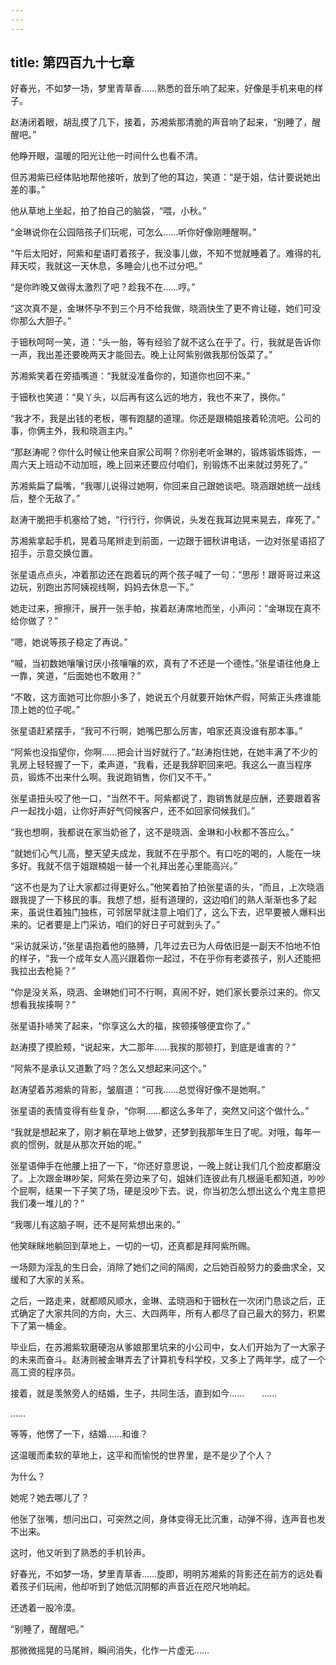 ```yaml
---
---
---
```

title: 第四百九十七章
---




好春光，不如梦一场，梦里青草香……熟悉的音乐响了起来，好像是手机来电的样子。

赵涛闭着眼，胡乱摸了几下，接着，苏湘紫那清脆的声音响了起来，“别睡了，醒醒吧。”

他睁开眼，温暖的阳光让他一时间什么也看不清。

但苏湘紫已经体贴地帮他接听，放到了他的耳边，笑道：“是于姐，估计要说她出差的事。”

他从草地上坐起，拍了拍自己的脑袋，“喂，小秋。”

“金琳说你在公园陪孩子们玩呢，可怎么……听你好像刚睡醒啊。”

“午后太阳好，阿紫和星语盯着孩子，我没事儿做，不知不觉就睡着了。难得的礼拜天哎，我就这一天休息，多睡会儿也不过分吧。”

“是你昨晚又做得太激烈了吧？趁我不在……哼。”

“这次真不是，金琳怀孕不到三个月不给我做，晓涵快生了更不肯让碰，她们可没你那么大胆子。”

于钿秋呵呵一笑，道：“头一胎，等有经验了就不这么在乎了。行，我就是告诉你一声，我出差还要晚两天才能回去。晚上让阿紫别做我那份饭菜了。”

苏湘紫笑着在旁插嘴道：“我就没准备你的，知道你也回不来。”

于钿秋也笑道：“臭丫头，以后再有这么远的地方，我也不来了，换你。”

“我才不，我是出钱的老板，哪有跑腿的道理。你还是跟楠姐接着轮流吧。公司的事，你俩主外，我和晓涵主内。”

“那赵涛呢？你什么时候让他来自家公司啊？你别老听金琳的，锻炼锻炼锻炼，一周六天上班动不动加班，晚上回来还要应付咱们，别锻炼不出来就过劳死了。”

苏湘紫扁了扁嘴，“我哪儿说得过她啊，你回来自己跟她谈吧。晓涵跟她统一战线后，整个无敌了。”

赵涛干脆把手机塞给了她，“行行行，你俩说，头发在我耳边晃来晃去，痒死了。”

苏湘紫拿起手机，晃着马尾辫走到前面，一边跟于钿秋讲电话，一边对张星语招了招手，示意交换位置。

张星语点点头，冲着那边还在跑着玩的两个孩子喊了一句：“思彤！跟哥哥过来这边玩，别跑出苏阿姨视线啊，妈妈去休息一下。”

她走过来，擦擦汗，展开一张手帕，挨着赵涛席地而坐，小声问：“金琳现在真不给你做了？”

“嗯，她说等孩子稳定了再说。”

“嘁，当初数她嚷嚷讨厌小孩嚷嚷的欢，真有了不还是一个德性。”张星语往他身上一靠，笑道，“后面她也不敢用？”

“不敢，这方面她可比你胆小多了，她说五个月就要开始休产假，阿紫正头疼谁能顶上她的位子呢。”

张星语赶紧摆手，“我可不行啊，她嘴巴那么厉害，咱家还真没谁有那本事。”

“阿紫也没指望你，你啊……把会计当好就行了。”赵涛抱住她，在她丰满了不少的乳房上轻轻握了一下，柔声道，“我看，还是我辞职回来吧。我这么一直当程序员，锻炼不出来什么啊。我说跑销售，你们又不干。”

张星语扭头咬了他一口，“当然不干。阿紫都说了，跑销售就是应酬，还要跟着客户一起找小姐，让你好声好气伺候客户，还不如回家伺候我们。”

“我也想啊，我都说在家当奶爸了，这不是晓涵、金琳和小秋都不答应么。”

“就她们心气儿高，整天望夫成龙，我就不在乎那个。有口吃的喝的，人能在一块多好。我就不信于姐跟楠姐一替一个礼拜出差心里能高兴。”

“这不也是为了让大家都过得更好么。”他笑着拍了拍张星语的头，“而且，上次晓涵跟我提了一下移民的事。我想了想，挺有道理的，这边咱们的熟人渐渐也多了起来，虽说住着独门独栋，可邻居早就注意上咱们了，这么下去，迟早要被人爆料出来的。记者要是上门采访，咱们的好日子可就到头了。”

“采访就采访，”张星语抱着他的胳膊，几年过去已为人母依旧是一副天不怕地不怕的样子，“我一个成年女人高兴跟着你一起过，不在乎你有老婆孩子，别人还能把我拉出去枪毙？”

“你是没关系，晓涵、金琳她们可不行啊，真闹不好，她们家长要杀过来的。你又想看我挨揍啊？”

张星语扑哧笑了起来，“你享这么大的福，挨顿揍够便宜你了。”

赵涛摸了摸脸颊，“说起来，大二那年……我挨的那顿打，到底是谁害的？”

“阿紫不是承认又道歉了吗？怎么又想起来问这个。”

赵涛望着苏湘紫的背影，皱眉道：“可我……总觉得好像不是她啊。”

张星语的表情变得有些复杂，“你啊……都这么多年了，突然又问这个做什么。”

“我就是想起来了，刚才躺在草地上做梦，还梦到我那年生日了呢。对哦，每年一疯的惯例，就是从那次开始的呢。”

张星语伸手在他腰上扭了一下，“你还好意思说，一晚上就让我们几个脸皮都磨没了。上次跟金琳吵架，阿紫在旁边来了句，姐妹们连彼此有几根逼毛都知道，吵吵个屁啊，结果一下子笑了场，硬是没吵下去。说，你当初怎么想出这么个鬼主意把我们凑一堆儿的？”

“我哪儿有这脑子啊，还不是阿紫想出来的。”

他笑眯眯地躺回到草地上，一切的一切，还真都是拜阿紫所赐。

一场颇为淫乱的生日会，消除了她们之间的隔阂，之后她百般努力的委曲求全，又缓和了大家的关系。

之后，一路走来，就都顺风顺水，金琳、孟晓涵和于钿秋在一次闭门恳谈之后，正式确定了大家共同的方向，大三、大四两年，所有人都尽了自己最大的努力，积累下了第一桶金。

毕业后，在苏湘紫软磨硬泡从爹娘那里坑来的小公司中，女人们开始为了一大家子的未来而奋斗。赵涛则被金琳弄去了计算机专科学校，又多上了两年学，成了一个高工资的程序员。

接着，就是羡煞旁人的结婚，生子，共同生活，直到如今……　　……

……

等等，他愣了一下，结婚……和谁？

这温暖而柔软的草地上，这平和而愉悦的世界里，是不是少了个人？

为什么？

她呢？她去哪儿了？

他张了张嘴，想问出口，可突然之间，身体变得无比沉重，动弹不得，连声音也发不出来。

这时，他又听到了熟悉的手机铃声。

好春光，不如梦一场，梦里青草香……旋即，明明苏湘紫的背影还在前方的远处看着孩子们玩闹，他却听到了她低沉阴郁的声音近在咫尺地响起。

还透着一股冷漠。

“别睡了，醒醒吧。”

那微微摇晃的马尾辫，瞬间消失，化作一片虚无……